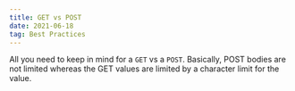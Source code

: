 ```yaml
---
title: GET vs POST
date: 2021-06-18
tag: Best Practices
---
```


All you need to keep in mind for a `GET` vs a `POST`. Basically, POST bodies are
not limited whereas the GET values are limited by a character limit for the
value.

<InlineImage 
  containerClassName="aspect-[640/231]"
  alt="Get and Post"
  src="https://res.cloudinary.com/dinypqsgl/image/upload/f_auto/v1680029007/blog/get-vs-post_gfpc07.png"
/>
